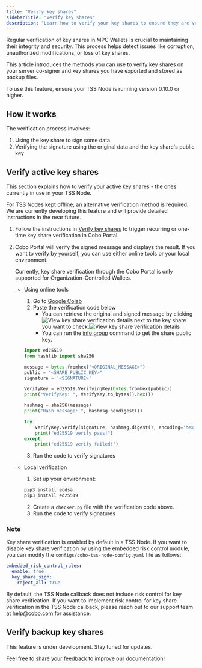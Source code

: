 ```yaml
---
title: "Verify key shares"
sidebarTitle: "Verify key shares"
description: "Learn how to verify your key shares to ensure they are valid and properly configured"
---
```


Regular verification of key shares in MPC Wallets is crucial to maintaining their integrity and security. This process helps detect issues like corruption, unauthorized modifications, or loss of key shares.

This article introduces the methods you can use to verify key shares on your server co-signer and key shares you have exported and stored as backup files.

<Note>
  To use this feature, ensure your TSS Node is running version 0.10.0 or higher.
</Note>


## How it works

The verification process involves:
1. Using the key share to sign some data
2. Verifying the signature using the original data and the key share's public key


## Verify active key shares

This section explains how to verify your active key shares - the ones currently in use in your TSS Node.

<Note>
  For TSS Nodes kept offline, an alternative verification method is required. We are currently developing this feature and will provide detailed instructions in the near future.
</Note>


1. Follow the instructions in [Verify key shares](https://manuals.cobo.com/en/portal/mpc-wallets/ocw/key-share-verification) to trigger recurring or one-time key share verification in Cobo Portal.
2. Cobo Portal will verify the signed message and displays the result. If you want to verify by yourself, you can use either online tools or your local environment.

    <Note>Currently, key share verification through the Cobo Portal is only supported for Organization-Controlled Wallets.</Note>

    - Using online tools
        1. Go to [Google Colab](https://colab.research.google.com/)
        2. Paste the verification code below
            - You can retrieve the original and signed message by clicking <img src="/v2/images/guides/view-details.svg" className="icon" alt="View key share verification details" /> next to the key share you want to check.<img src="/v2/images/guides/view-verification-details.png" className="screenshot_full_screen" alt="View key share verification details" />
            - You can run the [info group](/v2/guides/mpc-wallets/server-co-signer/appendix#info-group) command to get the share public key.

        ```python
        import ed25519
        from hashlib import sha256
        
        message = bytes.fromhex("<ORIGINAL_MESSAGE>")
        public = "<SHARE_PUBLIC_KEY>"
        signature = '<SIGNATURE>'
        
        VerifyKey = ed25519.VerifyingKey(bytes.fromhex(public))
        print("VerifyKey: ", VerifyKey.to_bytes().hex())
        
        hashmsg = sha256(message)
        print("Hash message: ", hashmsg.hexdigest())
        
        try:
            VerifyKey.verify(signature, hashmsg.digest(), encoding='hex')
            print("ed25519 verify pass!")
        except:
            print("ed25519 verify failed!")
        ```
        3. Run the code to verify signatures

    - Local verification
        1. Set up your environment:
        ```bash
        pip3 install ecdsa
        pip3 install ed25519
        ```
        2. Create a `checker.py` file with the verification code above.
        3. Run the code to verify signatures



### Note
Key share verification is enabled by default in a TSS Node. If you want to disable key share verification by using the embedded risk control module, you can modify the `configs/cobo-tss-node-config.yaml` file as follows:

```yaml
embedded_risk_control_rules:
  enable: true
  key_share_sign:
    reject_all: true
```

By default, the TSS Node callback does not include risk control for key share verification. If you want to implement risk control for key share verification in the TSS Node callback, please reach out to our support team at <a href="mailto:help@cobo.com">help@cobo.com</a> for assistance.



## Verify backup key shares

This feature is under development. Stay tuned for updates.

<Tip>Feel free to [share your feedback](https://forms.zohopublic.com/cobo/form/DocumentFeedbackForm/formperma/QvLOhxJv1_JMsJ-1dleZ8Itb_7rzN-LtgvsDdxosoVI) to improve our documentation!</Tip>
